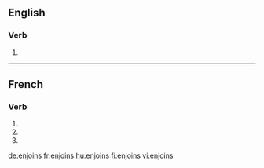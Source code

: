 ==English==

===Verb===
{{head|en|verb form}}

# {{en-third-person singular of|enjoin}}

----

==French==

===Verb===
{{fr-verb-form}}

# {{inflection of|enjoindre||1|s|pres|ind|lang=fr}}
# {{inflection of|enjoindre||2|s|pres|ind|lang=fr}}
# {{inflection of|enjoindre||2|s|imp|lang=fr}}

[[de:enjoins]]
[[fr:enjoins]]
[[hu:enjoins]]
[[fi:enjoins]]
[[vi:enjoins]]